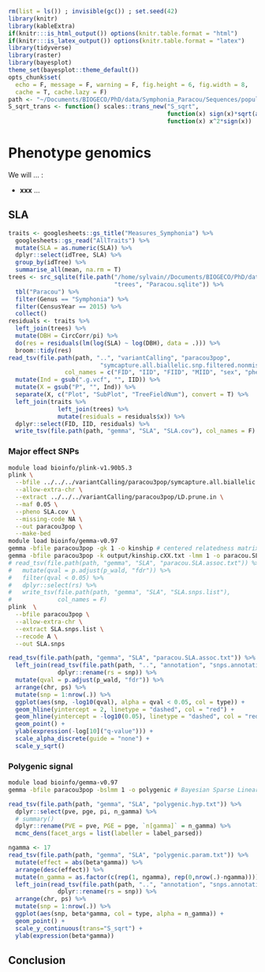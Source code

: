 ```r
rm(list = ls()) ; invisible(gc()) ; set.seed(42)
library(knitr)
library(kableExtra)
if(knitr:::is_html_output()) options(knitr.table.format = "html") 
if(knitr:::is_latex_output()) options(knitr.table.format = "latex") 
library(tidyverse)
library(raster)
library(bayesplot)
theme_set(bayesplot::theme_default())
opts_chunk$set(
  echo = F, message = F, warning = F, fig.height = 6, fig.width = 8,
  cache = T, cache.lazy = F)
path <- "~/Documents/BIOGECO/PhD/data/Symphonia_Paracou/Sequences/populationGenomics/"
S_sqrt_trans <- function() scales::trans_new("S_sqrt",
                                             function(x) sign(x)*sqrt(abs(x)),
                                             function(x) x^2*sign(x))
```

# Phenotype genomics

We will ... :

* __xxx__ ...

## SLA

```r
traits <- googlesheets::gs_title("Measures_Symphonia") %>%
  googlesheets::gs_read("AllTraits") %>%
  mutate(SLA = as.numeric(SLA)) %>% 
  dplyr::select(idTree, SLA) %>% 
  group_by(idTree) %>% 
  summarise_all(mean, na.rm = T)
trees <- src_sqlite(file.path("/home/sylvain//Documents/BIOGECO/PhD/data/Paracou/",
                              "trees", "Paracou.sqlite")) %>% 
  tbl("Paracou") %>% 
  filter(Genus == "Symphonia") %>% 
  filter(CensusYear == 2015) %>% 
  collect()
residuals <- traits %>% 
  left_join(trees) %>% 
  mutate(DBH = CircCorr/pi) %>% 
  do(res = residuals(lm(log(SLA) ~ log(DBH), data = .))) %>% 
  broom::tidy(res)
read_tsv(file.path(path, "..", "variantCalling", "paracou3pop",
                          "symcapture.all.biallelic.snp.filtered.nonmissing.paracou3pop.fam"),
                col_names = c("FID", "IID", "FIID", "MIID", "sex", "phenotype")) %>% 
  mutate(Ind = gsub(".g.vcf", "", IID)) %>% 
  mutate(X = gsub("P", "", Ind)) %>% 
  separate(X, c("Plot", "SubPlot", "TreeFieldNum"), convert = T) %>% 
  left_join(traits %>% 
              left_join(trees) %>% 
              mutate(residuals = residuals$x)) %>% 
  dplyr::select(FID, IID, residuals) %>% 
  write_tsv(file.path(path, "gemma", "SLA", "SLA.cov"), col_names = F)
```

### Major effect SNPs

```bash
module load bioinfo/plink-v1.90b5.3
plink \
  --bfile ../../../variantCalling/paracou3pop/symcapture.all.biallelic.snp.filtered.nonmissing.paracou3pop \
  --allow-extra-chr \
  --extract ../../../variantCalling/paracou3pop/LD.prune.in \
  --maf 0.05 \
  --pheno SLA.cov \
  --missing-code NA \
  --out paracou3pop \
  --make-bed
module load bioinfo/gemma-v0.97
gemma -bfile paracou3pop -gk 1 -o kinship # centered relatedness matrix
gemma -bfile paracou3pop -k output/kinship.cXX.txt -lmm 1 -o paracou.SLA # lmm Wald test
# read_tsv(file.path(path, "gemma", "SLA", "paracou.SLA.assoc.txt")) %>% 
#   mutate(qval = p.adjust(p_wald, "fdr")) %>% 
#   filter(qval < 0.05) %>% 
#   dplyr::select(rs) %>% 
#   write_tsv(file.path(path, "gemma", "SLA", "SLA.snps.list"),
#             col_names = F)
plink  \
  --bfile paracou3pop \
  --allow-extra-chr \
  --extract SLA.snps.list \
  --recode A \
  --out SLA.snps
```

```r
read_tsv(file.path(path, "gemma", "SLA", "paracou.SLA.assoc.txt")) %>% 
  left_join(read_tsv(file.path(path, "..", "annotation", "snps.annotation")) %>%
              dplyr::rename(rs = snp)) %>% 
  mutate(qval = p.adjust(p_wald, "fdr")) %>% 
  arrange(chr, ps) %>% 
  mutate(snp = 1:nrow(.)) %>% 
  ggplot(aes(snp, -log10(qval), alpha = qval < 0.05, col = type)) +
  geom_hline(yintercept = 2, linetype = "dashed", col = "red") +
  geom_hline(yintercept = -log10(0.05), linetype = "dashed", col = "red") +
  geom_point() +
  ylab(expression(-log[10]("q-value"))) +
  scale_alpha_discrete(guide = "none") +
  scale_y_sqrt()
```

### Polygenic signal

```bash
module load bioinfo/gemma-v0.97
gemma -bfile paracou3pop -bslmm 1 -o polygenic # Bayesian Sparse Linear Mixed Model
```

```r
read_tsv(file.path(path, "gemma", "SLA", "polygenic.hyp.txt")) %>% 
  dplyr::select(pve, pge, pi, n_gamma) %>% 
  # summary()
  dplyr::rename(PVE = pve, PGE = pge, `n[gamma]` = n_gamma) %>% 
  mcmc_dens(facet_args = list(labeller = label_parsed))
```

```r
ngamma <- 17
read_tsv(file.path(path, "gemma", "SLA", "polygenic.param.txt")) %>% 
  mutate(effect = abs(beta*gamma)) %>% 
  arrange(desc(effect)) %>% 
  mutate(n_gamma = as.factor(c(rep(1, ngamma), rep(0,nrow(.)-ngamma)))) %>% 
  left_join(read_tsv(file.path(path, "..", "annotation", "snps.annotation")) %>%
              dplyr::rename(rs = snp)) %>% 
  arrange(chr, ps) %>% 
  mutate(snp = 1:nrow(.)) %>% 
  ggplot(aes(snp, beta*gamma, col = type, alpha = n_gamma)) +
  geom_point() +
  scale_y_continuous(trans="S_sqrt") +
  ylab(expression(beta*gamma))
```

## Conclusion
